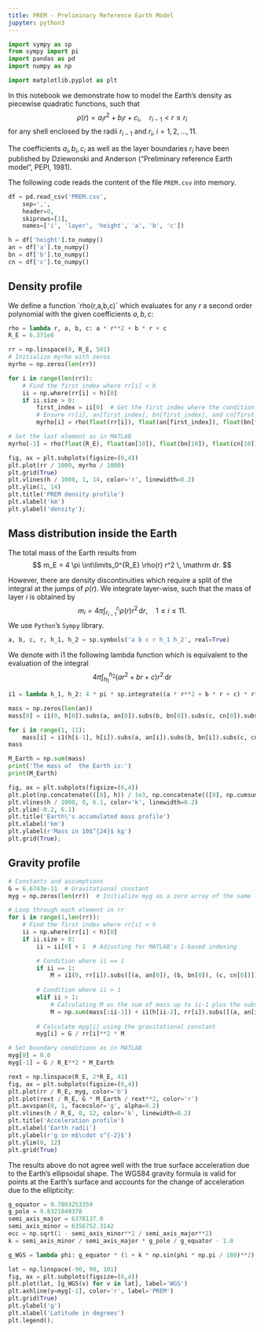 ```yaml
---
title: PREM - Preliminary Reference Earth Model
jupyter: python3
---
```


```python
import sympy as sp
from sympy import pi
import pandas as pd
import numpy as np

import matplotlib.pyplot as plt
```


In this notebook we demonstrate how to model the Earth's density as piecewise quadratic functions, such that
$$
\rho(r) = a_i r^{2} + b_i r + c_i, \quad r_{i-1}<r \le r_{i}
$$
for any shell enclosed by the radii $r_{i-1}$ and $r_i$, $i=1,2,\dots,11$.

The coefficients $a_i, b_i, c_i$ as well as the layer boundaries $r_i$ have been published by Dziewonski and Anderson ("Preliminary reference Earth model", PEPI, 1981).

The following code reads the content of the file `PREM.csv` into memory.


```python
df = pd.read_csv('PREM.csv', 
	sep=',',
    header=0,
    skiprows=[1],
    names=['i', 'layer', 'height', 'a', 'b', 'c'])
```

```python
h = df['height'].to_numpy()
an = df['a'].to_numpy()
bn = df['b'].to_numpy()
cn = df['c'].to_numpy()
```

## Density profile

We define a function `rho(r,a,b,c)´ which evaluates for any $r$ a second order polynomial with the given coefficients $a,b,c$:

```python
rho = lambda r, a, b, c: a * r**2 + b * r + c
R_E = 6.371e6

rr = np.linspace(0, R_E, 501)
# Initialize myrho with zeros
myrho = np.zeros(len(rr))

for i in range(len(rr)):
    # Find the first index where rr[i] < h
    ii = np.where(rr[i] < h)[0]
    if ii.size > 0:
        first_index = ii[0]  # Get the first index where the condition is met
        # Ensure rr[i], an[first_index], bn[first_index], and cn[first_index] are scalars
        myrho[i] = rho(float(rr[i]), float(an[first_index]), float(bn[first_index]), float(cn[first_index]))

# Set the last element as in MATLAB
myrho[-1] = rho(float(R_E), float(an[10]), float(bn[10]), float(cn[10]))

fig, ax = plt.subplots(figsize=(6,4))
plt.plot(rr / 1000, myrho / 1000)
plt.grid(True)
plt.vlines(h / 1000, 1, 14, color='r', linewidth=0.2)
plt.ylim(1, 14)
plt.title('PREM density profile')
plt.xlabel('km')
plt.ylabel('density');
```

## Mass distribution inside the Earth

The total mass of the Earth results from
$$
m_E = 4 \pi \int\limits_0^{R_E} \rho(r) r^2 \, \mathrm dr.
$$

However, there are density discontinuities which require a split of the integral at the jumps of $\rho(r)$.
We integrate layer-wise, such that the mass of layer  $i$ is obtained by
$$
m_i = 4 \pi \int_{r_{i-1}}^{r_i} \rho(r) r^2 \, \mathrm d r ,\quad 1 \le i \le 11.
$$
We use `Python`'s `Sympy` library. 

```python
a, b, c, r, h_1, h_2 = sp.symbols('a b c r h_1 h_2', real=True)
```

We denote with i1 the following lambda function which is equivalent to the evaluation of the integral
$$
4 \pi \int_{h_1}^{h_2} (a r^2 + b r + c) r^2 \, \mathrm d r
$$

```python
i1 = lambda h_1, h_2: 4 * pi * sp.integrate((a * r**2 + b * r + c) * r**2, (r, h_1, h_2))

mass = np.zeros(len(an))
mass[0] = i1(0, h[0]).subs(a, an[0]).subs(b, bn[0]).subs(c, cn[0]).subs(pi, np.pi)

for i in range(1, 11):
    mass[i] = i1(h[i-1], h[i]).subs(a, an[i]).subs(b, bn[i]).subs(c, cn[i]).subs(pi, np.pi)
mass

M_Earth = np.sum(mass)
print('The mass of  the Earth is:') 
print(M_Earth)
```


```python
fig, ax = plt.subplots(figsize=(6,4))
plt.plot(np.concatenate(([0], h)) / 1e3, np.concatenate(([0], np.cumsum(mass))) / 1e24)
plt.vlines(h / 1000, 0, 6.1, color='k', linewidth=0.2)
plt.ylim(-0.2, 6.1)
plt.title('Earth\'s accumulated mass profile')
plt.xlabel('km')
plt.ylabel(r'Mass in 10$^{24}$ kg')
plt.grid(True);
```

## Gravity profile

```python
# Constants and assumptions
G = 6.6743e-11  # Gravitational constant
myg = np.zeros(len(rr))  # Initialize myg as a zero array of the same length as rr

# Loop through each element in rr
for i in range(1,len(rr)):
    # Find the first index where rr[i] < h
    ii = np.where(rr[i] < h)[0]
    if ii.size > 0:
        ii = ii[0] + 1  # Adjusting for MATLAB's 1-based indexing

        # Condition where ii == 1
        if ii == 1:
            M = i1(0, rr[i]).subs([(a, an[0]), (b, bn[0]), (c, cn[0])])
        
        # Condition where ii > 1
        elif ii > 1:
            # Calculating M as the sum of mass up to ii-1 plus the substituted function value
            M = np.sum(mass[:ii-1]) + i1(h[ii-2], rr[i]).subs([(a, an[ii-1]), (b, bn[ii-1]), (c, cn[ii-1])])
        
        # Calculate myg[i] using the gravitational constant
        myg[i] = G / rr[i]**2 * M

# Set boundary conditions as in MATLAB
myg[0] = 0.0
myg[-1] = G / R_E**2 * M_Earth
```

```python
rext = np.linspace(R_E, 2*R_E, 41)
fig, ax = plt.subplots(figsize=(6,4))
plt.plot(rr / R_E, myg, color='b')
plt.plot(rext / R_E, G * M_Earth / rext**2, color='r')
plt.axvspan(0, 1, facecolor='g', alpha=0.2)
plt.vlines(h / R_E, 0, 12, color='k', linewidth=0.2)
plt.title('Acceleration profile')
plt.xlabel('Earth radii')
plt.ylabel(r'g in m$\cdot s^{-2}$')
plt.ylim(0, 12)
plt.grid(True)
```

The results above do not agree well with the true surface acceleration due to the Earth's ellipsoidal shape. The WGS84 gravity formula is valid for points at the Earth's surface and accounts for the change of acceleration due to the ellipticity:

```python
g_equator = 9.7803253359
g_pole = 9.8321849378
semi_axis_major = 6378137.0
semi_axis_minor = 6356752.3142
ecc = np.sqrt(1 - semi_axis_minor**2 / semi_axis_major**2)
k = semi_axis_minor / semi_axis_major * g_pole / g_equator - 1.0

g_WGS = lambda phi: g_equator * (1 + k * np.sin(phi * np.pi / 180)**2) / np.sqrt(1 - ecc**2 * np.sin(phi * np.pi / 180)**2)

lat = np.linspace(-90, 90, 101)
fig, ax = plt.subplots(figsize=(6,4))
plt.plot(lat, [g_WGS(v) for v in lat], label='WGS')
plt.axhline(y=myg[-1], color='r', label='PREM')
plt.grid(True)
plt.ylabel('g')
plt.xlabel('Latitude in degrees')
plt.legend();
```


